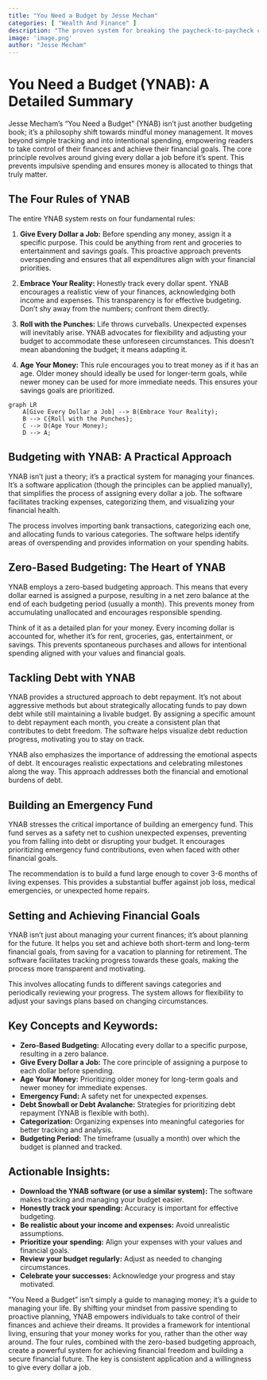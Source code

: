 ```yaml
---
title: "You Need a Budget by Jesse Mecham"
categories: [ "Wealth And Finance" ]
description: "The proven system for breaking the paycheck-to-paycheck cycle"
image: 'image.png'
author: "Jesse Mecham"
---
```

# You Need a Budget (YNAB): A Detailed Summary

Jesse Mecham's "You Need a Budget" (YNAB) isn't just another budgeting book; it's a philosophy shift towards mindful money management.  It moves beyond simple tracking and into intentional spending, empowering readers to take control of their finances and achieve their financial goals.  The core principle revolves around giving every dollar a job before it's spent.  This prevents impulsive spending and ensures money is allocated to things that truly matter.

## The Four Rules of YNAB

The entire YNAB system rests on four fundamental rules:

1. **Give Every Dollar a Job:**  Before spending any money, assign it a specific purpose. This could be anything from rent and groceries to entertainment and savings goals. This proactive approach prevents overspending and ensures that all expenditures align with your financial priorities.

2. **Embrace Your Reality:** Honestly track every dollar spent. YNAB encourages a realistic view of your finances, acknowledging both income and expenses. This transparency is for effective budgeting. Don't shy away from the numbers; confront them directly.

3. **Roll with the Punches:**  Life throws curveballs. Unexpected expenses will inevitably arise. YNAB advocates for flexibility and adjusting your budget to accommodate these unforeseen circumstances.  This doesn't mean abandoning the budget; it means adapting it.

4. **Age Your Money:**  This rule encourages you to treat money as if it has an age. Older money should ideally be used for longer-term goals, while newer money can be used for more immediate needs.  This ensures your savings goals are prioritized.

```mermaid
graph LR
    A[Give Every Dollar a Job] --> B(Embrace Your Reality);
    B --> C{Roll with the Punches};
    C --> D(Age Your Money);
    D --> A;
```

## Budgeting with YNAB: A Practical Approach

YNAB isn't just a theory; it's a practical system for managing your finances.  It's a software application (though the principles can be applied manually), that simplifies the process of assigning every dollar a job. The software facilitates tracking expenses, categorizing them, and visualizing your financial health.

The process involves importing bank transactions, categorizing each one, and allocating funds to various categories. The software helps identify areas of overspending and provides information on your spending habits.

##  Zero-Based Budgeting: The Heart of YNAB

YNAB employs a zero-based budgeting approach. This means that every dollar earned is assigned a purpose, resulting in a net zero balance at the end of each budgeting period (usually a month). This prevents money from accumulating unallocated and encourages responsible spending.

Think of it as a detailed plan for your money.  Every incoming dollar is accounted for, whether it's for rent, groceries, gas, entertainment, or savings.  This prevents spontaneous purchases and allows for intentional spending aligned with your values and financial goals.


## Tackling Debt with YNAB

YNAB provides a structured approach to debt repayment.  It's not about aggressive methods but about strategically allocating funds to pay down debt while still maintaining a livable budget. By assigning a specific amount to debt repayment each month, you create a consistent plan that contributes to debt freedom.  The software helps visualize debt reduction progress, motivating you to stay on track.

YNAB also emphasizes the importance of addressing the emotional aspects of debt. It encourages realistic expectations and celebrating milestones along the way. This approach addresses both the financial and emotional burdens of debt.

##  Building an Emergency Fund

YNAB stresses the critical importance of building an emergency fund. This fund serves as a safety net to cushion unexpected expenses, preventing you from falling into debt or disrupting your budget.  It encourages prioritizing emergency fund contributions, even when faced with other financial goals.

The recommendation is to build a fund large enough to cover 3-6 months of living expenses. This provides a substantial buffer against job loss, medical emergencies, or unexpected home repairs.

## Setting and Achieving Financial Goals

YNAB isn't just about managing your current finances; it's about planning for the future.  It helps you set and achieve both short-term and long-term financial goals, from saving for a vacation to planning for retirement.  The software facilitates tracking progress towards these goals, making the process more transparent and motivating.

This involves allocating funds to different savings categories and periodically reviewing your progress.  The system allows for flexibility to adjust your savings plans based on changing circumstances.


## Key Concepts and Keywords:

* **Zero-Based Budgeting:** Allocating every dollar to a specific purpose, resulting in a zero balance.
* **Give Every Dollar a Job:**  The core principle of assigning a purpose to each dollar before spending.
* **Age Your Money:** Prioritizing older money for long-term goals and newer money for immediate expenses.
* **Emergency Fund:** A safety net for unexpected expenses.
* **Debt Snowball or Debt Avalanche:** Strategies for prioritizing debt repayment (YNAB is flexible with both).
* **Categorization:**  Organizing expenses into meaningful categories for better tracking and analysis.
* **Budgeting Period:**  The timeframe (usually a month) over which the budget is planned and tracked.

## Actionable Insights:

* **Download the YNAB software (or use a similar system):** The software makes tracking and managing your budget easier.
* **Honestly track your spending:** Accuracy is important for effective budgeting.
* **Be realistic about your income and expenses:** Avoid unrealistic assumptions.
* **Prioritize your spending:** Align your expenses with your values and financial goals.
* **Review your budget regularly:** Adjust as needed to changing circumstances.
* **Celebrate your successes:** Acknowledge your progress and stay motivated.



"You Need a Budget" isn't simply a guide to managing money; it's a guide to managing your life. By shifting your mindset from passive spending to proactive planning, YNAB empowers individuals to take control of their finances and achieve their dreams. It provides a framework for intentional living, ensuring that your money works for you, rather than the other way around. The four rules, combined with the zero-based budgeting approach, create a powerful system for achieving financial freedom and building a secure financial future.  The key is consistent application and a willingness to give every dollar a job.

